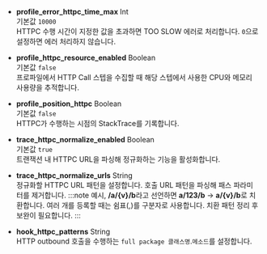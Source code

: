 * **profile_error_httpc_time_max** <span class='type'>Int</span><br/>
기본값 `10000`<br/>
HTTPC 수행 시간이 지정한 값을 초과하면 TOO SLOW 에러로 처리합니다. `0`으로 설정하면 에러 처리하지 않습니다.

* **profile_httpc_resource_enabled** <span class='type'>Boolean</span><br/>
기본값 `false`<br/>
프로파일에서 HTTP Call 스텝을 수집할 때 해당 스텝에서 사용한 CPU와 메모리 사용량을 추적합니다.

* **profile_position_httpc** <span class='type'>Boolean</span><br/>
기본값 `false`<br/>
HTTPC가 수행하는 시점의 StackTrace를 기록합니다.

* **trace_httpc_normalize_enabled** <span class='type'>Boolean</span><br/>
기본값 `true`<br/>
트랜잭션 내 HTTPC URL을 파싱해 정규화하는 기능을 활성화합니다.

* **trace_httpc_normalize_urls** <span class='type'>String</span><br/>
    정규화할 HTTPC URL 패턴을 설정합니다. 호출 URL 패턴을 파싱해 패스 파라미터를 제거합니다.
:::note
예시, **/a/{v}/b**라고 선언하면 **a/123/b** → **a/{v}/b**로 치환합니다. 여러 개를 등록할 때는 쉼표(,)를 구분자로 사용합니다. 치환 패턴 정리 후 보완이 필요합니다.
:::

* **hook_httpc_patterns** <span class='type'>String</span><br/>
HTTP outbound 호출을 수행하는 `full package 클래스명`.`메소드`를 설정합니다. 
